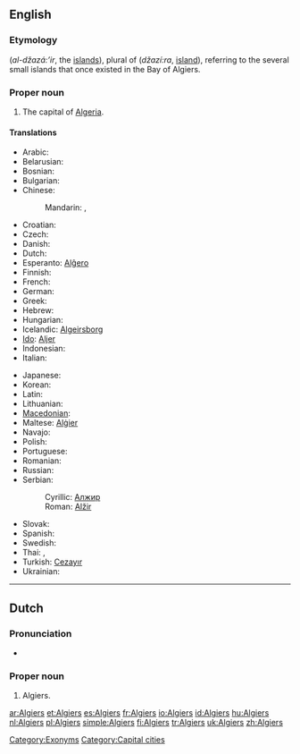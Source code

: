 {{wikipedia}}
==English==

===Etymology===
{{etyl|ar}} {{Arab|[[الجزائر]]}} (''al-džazá:’ir'', the [[islands]]), plural of {{Arab|[[جزيرة]]}} (''džazí:ra'', [[island]]), referring to the several small islands that once existed in the Bay of Algiers.

===Proper noun===
{{en-proper noun}}

# The capital of [[Algeria]].

====Translations====
{{trans-top|the capital of Algeria}}
* Arabic: {{t-|ar|الجزائر|p|tr=al-jazaa'ir|sc=Arab}}
* Belarusian: {{t|be|Алжыр|m|tr=Alžýr|sc=Cyrl}}
* Bosnian: {{t-|bs|Alžir|m}}
* Bulgarian: {{t-|bg|Алжир|m|tr=Alžír}}
* Chinese:
*: Mandarin: {{t|zh|阿爾及爾|sc=Hani}},  {{t|zh|阿尔及尔|tr=Ā'ěrjí'ěr|sc=Hani}}
* Croatian: {{t+|hr|Alžir}}
* Czech: {{t-|cs|Alžír|m}}
* Danish: {{t-|da|Algier}}
* Dutch: {{t+|nl|Algiers}}
* Esperanto: [[Alĝero]]
* Finnish: {{t+|fi|Alger}}
* French: {{t+|fr|Alger}}
* German: {{t+|de|Algier}}
* Greek: {{t-|el|Αλγέρι|n|tr=alʝéri}}
* Hebrew: {{t|he|אלג׳יר|tr=aljír|sc=Hebr}}
* Hungarian: {{t+|hu|Algír}}
* Icelandic: [[Algeirsborg]]
* [[Ido]]: [[Aljer]]
* Indonesian: {{t+|id|Algiers|xs=Indonesian}}
* Italian: {{t+|it|Algeri}}
{{trans-mid}}
* Japanese: {{t|ja|アルジェ|tr=Aruje|sc=Jpan}}
* Korean: {{t|ko|알제|tr=Alje|sc=Kore}}
* Latin: {{t-|la|Algeria|f}}
* Lithuanian: {{t+|lt|Alžyras|xs=Lithuanian}}
* [[Macedonian]]: {{t+|mk|Алжир|m|tr=Álžir}}
* Maltese: [[Alġier]]
* Navajo: {{tø|nv|Áljiis}}
* Polish: {{t+|pl|Algier|m}}
* Portuguese: {{t+|pt|Argel|m}}
* Romanian: {{t+|ro|Alger}}
* Russian: {{t+|ru|Алжир|m|tr=Alžír}}
* Serbian:
*: Cyrillic: [[Алжир]] {{m}}
*: Roman: [[Alžir#Serbian|Alžir]] {{m}}
* Slovak: {{t-|sk|Alžír|m}}
* Spanish: {{t+|es|Argel|m}}
* Swedish: {{t-|sv|Alger}}
* Thai: {{t|th|แอลเจียร์ส|tr=aaenjiiàt|sc=Thai}},  {{t|th|อัลเจียร์ส|tr=anjiiàt|sc=Thai}}
* Turkish: [[Cezayır]]
* Ukrainian: {{t+|uk|Алжир|m|tr=Alžýr|sc=Cyrl}}
{{trans-bottom}}

[[Category:Exonyms]]

----

==Dutch==

===Pronunciation===
* {{a|NL}} {{audio|Nl-Algiers.ogg|audio}}

===Proper noun===
{{infl|nl|proper noun|g=n}}

# Algiers.

[[Category:Capital cities]]

[[ar:Algiers]]
[[et:Algiers]]
[[es:Algiers]]
[[fr:Algiers]]
[[io:Algiers]]
[[id:Algiers]]
[[hu:Algiers]]
[[nl:Algiers]]
[[pl:Algiers]]
[[simple:Algiers]]
[[fi:Algiers]]
[[tr:Algiers]]
[[uk:Algiers]]
[[zh:Algiers]]